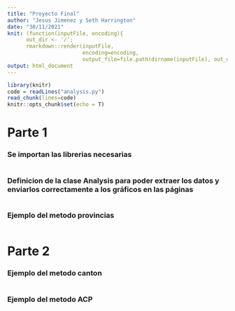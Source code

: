 ```yaml
---
title: "Proyecto Final"
author: "Jesus Jimenez y Seth Harrington"
date: "30/11/2021"
knit: (function(inputFile, encoding){
      out_dir <- '/';
      rmarkdown::render(inputFile,
                        encoding=encoding,
                        output_file=file.path(dirname(inputFile), out_dir, './templates/Covid19/reporteproyecto.html'))})
output: html_document
---
```


```r
library(knitr)
code = readLines("analysis.py")
read_chunk(lines=code)
knitr::opts_chunk$set(echo = T)
```

# Parte 1
### Se importan las librerias necesarias
```python
```
### Definicion de la clase Analysis para poder extraer los datos y enviarlos correctamente a los gráficos en las páginas
```python
```
### Ejemplo del metodo provincias
```python
```
# Parte 2
### Ejemplo del metodo canton
```python
```
### Ejemplo del metodo ACP
```python
```

